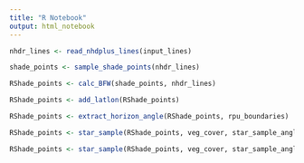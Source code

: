 ```yaml
---
title: "R Notebook"
output: html_notebook
---
```




```r
nhdr_lines <- read_nhdplus_lines(input_lines)
```


```r
shade_points <- sample_shade_points(nhdr_lines)
```

```r
RShade_points <- calc_BFW(shade_points, nhdr_lines)
```

```r
RShade_points <- add_latlon(RShade_points)
```

```r
RShade_points <- extract_horizon_angle(RShade_points, rpu_boundaries)
```

```r
RShade_points <- star_sample(RShade_points, veg_cover, star_sample_angles, star_sample_distances, type="hght")
```

```r
RShade_points <- star_sample(RShade_points, veg_cover, star_sample_angles, star_sample_distances, type="cvr")
```

